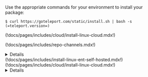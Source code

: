 Use the appropriate commands for your environment to install your package:

<Tabs dropdownView dropdownCaption="Teleport Edition">
  <TabItem label="Teleport Community Edition">

  ```code
  $ curl https://goteleport.com/static/install.sh | bash -s (=teleport.version=)
  ```

  </TabItem>
  <TabItem label="Teleport Team">
  (!docs/pages/includes/cloud/install-linux-cloud.mdx!)

  (!docs/pages/includes/repo-channels.mdx!)

  <Details title="Is my Teleport instance compatible with Teleport Team?">

  Before installing a `teleport` binary with a version besides
  v(=cloud.major_version=), read our compatibility rules to ensure that the
  binary is compatible with Teleport Cloud.

  (!docs/pages/includes/compatibility.mdx!)

  </Details>

  </TabItem>
  <TabItem label="Teleport Enterprise">
  (!docs/pages/includes/install-linux-ent-self-hosted.mdx!)
  </TabItem>
  <TabItem label="Teleport Enterprise Cloud">
  (!docs/pages/includes/cloud/install-linux-cloud.mdx!)
  <Details title="Is my Teleport instance compatible with Teleport Enterprise Cloud?">

  Before installing a `teleport` binary with a version besides v(=cloud.major_version=),
  read our compatibility rules to ensure that the binary is compatible with
  Teleport Enterprise Cloud.

  (!docs/pages/includes/compatibility.mdx!)

  </Details>
  </TabItem>
</Tabs>
